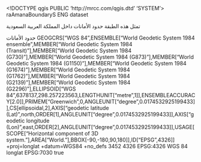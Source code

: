 <!DOCTYPE qgis PUBLIC 'http://mrcc.com/qgis.dtd' 'SYSTEM'>
<qgis version="3.34.15-Prizren">
  <identifier>raAmanaBoundaryS</identifier>
  <parentidentifier></parentidentifier>
  <language>ENG</language>
  <type>dataset</type>
  <title>raAmanaBoundaryS</title>
  <abstract>تمثل هذه الطبقة حدود الأمانات داخل المملكة العربية السعودية

حدود الأمانات</abstract>
  <keywords vocabulary="gmd:topicCategory">
    <keyword></keyword>
  </keywords>
  <links/>
  <dates/>
  <fees></fees>
  <constraints type="Access"></constraints>
  <rights></rights>
  <encoding></encoding>
  <crs>
    <spatialrefsys nativeFormat="Wkt">
      <wkt>GEOGCRS["WGS 84",ENSEMBLE["World Geodetic System 1984 ensemble",MEMBER["World Geodetic System 1984 (Transit)"],MEMBER["World Geodetic System 1984 (G730)"],MEMBER["World Geodetic System 1984 (G873)"],MEMBER["World Geodetic System 1984 (G1150)"],MEMBER["World Geodetic System 1984 (G1674)"],MEMBER["World Geodetic System 1984 (G1762)"],MEMBER["World Geodetic System 1984 (G2139)"],MEMBER["World Geodetic System 1984 (G2296)"],ELLIPSOID["WGS 84",6378137,298.257223563,LENGTHUNIT["metre",1]],ENSEMBLEACCURACY[2.0]],PRIMEM["Greenwich",0,ANGLEUNIT["degree",0.0174532925199433]],CS[ellipsoidal,2],AXIS["geodetic latitude (Lat)",north,ORDER[1],ANGLEUNIT["degree",0.0174532925199433]],AXIS["geodetic longitude (Lon)",east,ORDER[2],ANGLEUNIT["degree",0.0174532925199433]],USAGE[SCOPE["Horizontal component of 3D system."],AREA["World."],BBOX[-90,-180,90,180]],ID["EPSG",4326]]</wkt>
      <proj4>+proj=longlat +datum=WGS84 +no_defs</proj4>
      <srsid>3452</srsid>
      <srid>4326</srid>
      <authid>EPSG:4326</authid>
      <description>WGS 84</description>
      <projectionacronym>longlat</projectionacronym>
      <ellipsoidacronym>EPSG:7030</ellipsoidacronym>
      <geographicflag>true</geographicflag>
    </spatialrefsys>
  </crs>
  <extent>
    <spatial dimensions="2" crs="EPSG:4326" maxx="55.63830600000000004" miny="16.37951699999999988" minx="34.49468999999999852" minz="0" maxz="0" maxy="32.15551800000000071"/>
  </extent>
</qgis>

